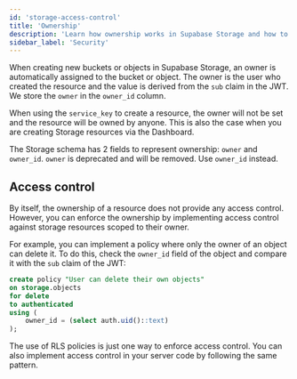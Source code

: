 ```yaml
---
id: 'storage-access-control'
title: 'Ownership'
description: 'Learn how ownership works in Supabase Storage and how to control access'
sidebar_label: 'Security'
---
```


When creating new buckets or objects in Supabase Storage, an owner is automatically assigned to the bucket or object. The owner is the user who created the resource and the value is derived from the `sub` claim in the JWT.
We store the `owner` in the `owner_id` column.

<Admonition type="note">

When using the `service_key` to create a resource, the owner will not be set and the resource will be owned by anyone. This is also the case when you are creating Storage resources via the Dashboard.

</Admonition>

<Admonition type="note">

The Storage schema has 2 fields to represent ownership: `owner` and `owner_id`. `owner` is deprecated and will be removed. Use `owner_id` instead.

</Admonition>

## Access control

By itself, the ownership of a resource does not provide any access control. However, you can enforce the ownership by implementing access control against storage resources scoped to their owner.

For example, you can implement a policy where only the owner of an object can delete it. To do this, check the `owner_id` field of the object and compare it with the `sub` claim of the JWT:

```sql
create policy "User can delete their own objects"
on storage.objects
for delete
to authenticated
using (
    owner_id = (select auth.uid()::text)
);
```

The use of RLS policies is just one way to enforce access control. You can also implement access control in your server code by following the same pattern.
